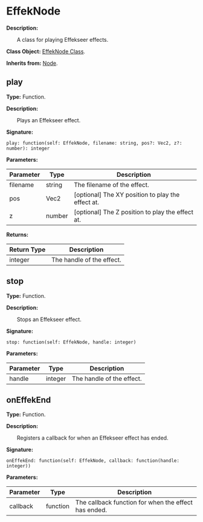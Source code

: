 
# EffekNode

**Description:**

&emsp;&emsp;A class for playing Effekseer effects.

**Class Object:** [EffekNode Class](/docs/api/Class%20Object/EffekNode).

**Inherits from:** [Node](/docs/api/Class/Node).

## play

**Type:** Function.

**Description:**

&emsp;&emsp;Plays an Effekseer effect.

**Signature:**
```tl
play: function(self: EffekNode, filename: string, pos?: Vec2, z?: number): integer
```

**Parameters:**

| Parameter | Type | Description |
| --- | --- | --- |
| filename | string | The filename of the effect. |
| pos | Vec2 | [optional] The XY position to play the effect at. |
| z | number | [optional] The Z position to play the effect at. |

**Returns:**

| Return Type | Description |
| --- | --- |
| integer | The handle of the effect. |

## stop

**Type:** Function.

**Description:**

&emsp;&emsp;Stops an Effekseer effect.

**Signature:**
```tl
stop: function(self: EffekNode, handle: integer)
```

**Parameters:**

| Parameter | Type | Description |
| --- | --- | --- |
| handle | integer | The handle of the effect. |

## onEffekEnd

**Type:** Function.

**Description:**

&emsp;&emsp;Registers a callback for when an Effekseer effect has ended.

**Signature:**
```tl
onEffekEnd: function(self: EffekNode, callback: function(handle: integer))
```

**Parameters:**

| Parameter | Type | Description |
| --- | --- | --- |
| callback | function | The callback function for when the effect has ended. |